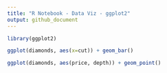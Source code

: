 ```yaml
---
title: "R Notebook - Data Viz - ggplot2"
output: github_document
---
```



```r
library(ggplot2)
```


```r
ggplot(diamonds, aes(x=cut)) + geom_bar()
```
```r
ggplot(diamonds, aes(price, depth)) + geom_point()
```

